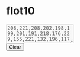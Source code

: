# flot10



<script language="javascript" src="libs/jquery.canvasAreaDraw.min.js"></script>

<div class="span6">
<textarea rows="3" name="coords1" class="canvas-area input-xxlarge" disabled="" placeholder="Shape Coordinates" data-image-url="http://farm8.staticflickr.com/7259/6956772778_2fa755a228.jpg">208,221,208,202,198,199,201,191,218,176,229,155,221,132,196,117,169,131,157,158,163,172,177,164,173,180,190,185,192,199,187,201,185,222</textarea>
<br>
<canvas style="background: url(&quot;http://farm8.staticflickr.com/7259/6956772778_2fa755a228.jpg&quot;);" height="500" width="365">
</canvas>
<button type="button" class="btn">Clear</button>
</div>
